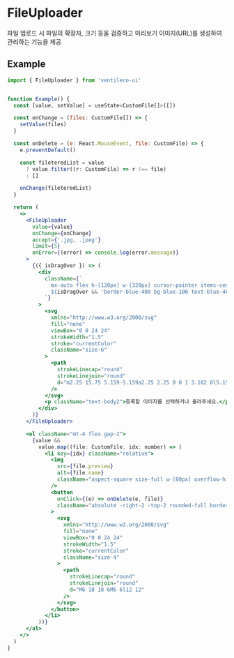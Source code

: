 
<Meta title="COMPONENTS/FileUploader" />

# FileUploader

파일 업로드 시 파일의 확장자, 크기 등을 검증하고 미리보기 이미지(URL)를 생성하여 관리하는 기능을 제공

## Example

```jsx
import { FileUploader } from 'ventileco-ui'


function Example() {
  const [value, setValue] = useState<CustomFile[]>([])

  const onChange = (files: CustomFile[]) => {
    setValue(files)
  }

  const onDelete = (e: React.MouseEvent, file: CustomFile) => {
    e.preventDefault()

    const fileteredList = value
      ? value.filter((r: CustomFile) => r !== file)
      : []

    onChange(fileteredList)
  }

  return (
    <>
      <FileUploader
        value={value}
        onChange={onChange}
        accept={'.jpg, .jpeg'}
        limit={5}
        onError={(error) => console.log(error.message)}
      >
        {({ isDragOver }) => (
          <div
            className={`
              mx-auto flex h-[120px] w-[320px] cursor-pointer items-center justify-center gap-2 rounded-md border border-black px-4
              ${isDragOver && 'border-blue-400 bg-blue-100 text-blue-400 duration-200'}
            `}
          >
            <svg
              xmlns="http://www.w3.org/2000/svg"
              fill="none"
              viewBox="0 0 24 24"
              strokeWidth="1.5"
              stroke="currentColor"
              className="size-6"
            >
              <path
                strokeLinecap="round"
                strokeLinejoin="round"
                d="m2.25 15.75 5.159-5.159a2.25 2.25 0 0 1 3.182 0l5.159 5.159m-1.5-1.5 1.409-1.409a2.25 2.25 0 0 1 3.182 0l2.909 2.909m-18 3.75h16.5a1.5 1.5 0 0 0 1.5-1.5V6a1.5 1.5 0 0 0-1.5-1.5H3.75A1.5 1.5 0 0 0 2.25 6v12a1.5 1.5 0 0 0 1.5 1.5Zm10.5-11.25h.008v.008h-.008V8.25Zm.375 0a.375.375 0 1 1-.75 0 .375.375 0 0 1 .75 0Z"
              />
            </svg>
            <p className="text-body2">등록할 이미지를 선택하거나 올려주세요.</p>
          </div>
        )}
      </FileUploader>

      <ul className="mt-4 flex gap-2">
        {value &&
          value.map((file: CustomFile, idx: number) => (
            <li key={idx} className="relative">
              <img
                src={file.preview}
                alt={file.name}
                className="aspect-square size-full w-[80px] overflow-hidden rounded border"
              />
              <button
                onClick={(e) => onDelete(e, file)}
                className="absolute -right-2 -top-2 rounded-full border bg-white p-1 shadow-md duration-200 hover:bg-white/80"
              >
                <svg
                  xmlns="http://www.w3.org/2000/svg"
                  fill="none"
                  viewBox="0 0 24 24"
                  strokeWidth="1.5"
                  stroke="currentColor"
                  className="size-4"
                >
                  <path
                    strokeLinecap="round"
                    strokeLinejoin="round"
                    d="M6 18 18 6M6 6l12 12"
                  />
                </svg>
              </button>
            </li>
          ))}
      </ul>
    </>
  )
}
```
